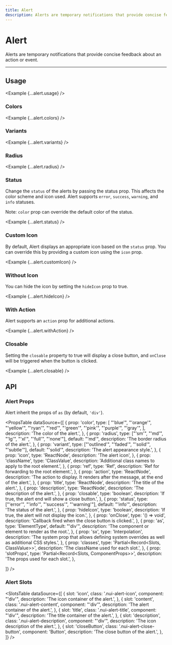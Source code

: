 ```yaml
---
title: Alert
description: Alerts are temporary notifications that provide concise feedback about an action or event.
---
```



# Alert

Alerts are temporary notifications that provide concise feedback about an action or event.

<ComponentLinks component='alert' ariaCompatible />

---

## Usage

<Example {...alert.usage} />

### Colors

<Example {...alert.colors} />

### Variants

<Example {...alert.variants} />

### Radius

<Example {...alert.radius} />

### Status

Change the `status` of the alerts by passing the status prop. This affects the color scheme and icon used. Alert supports `error`, `success`, `warning`, and `info` statuses.

Note: `color` prop can override the default color of the status.

<Example {...alert.status} />

### Custom Icon

By default, Alert displays an appropriate icon based on the `status` prop. You can override this by providing a custom icon using the `icon` prop.

<Example {...alert.customIcon} />

### Without Icon

You can hide the icon by setting the `hideIcon` prop to true.

<Example {...alert.hideIcon} />

### With Action

Alert supports an `action` prop for additional actions.

<Example {...alert.withAction} />

### Closable

Setting the `closable` property to true will display a close button, and `onClose` will be triggered when the button is clicked.

<Example {...alert.closable} />

## API

### Alert Props

Alert inherit the props of `as` (by default, `'div'`).

<PropsTable
  dataSource={[
    {
      prop: 'color',
      type: [
        "'blue'",
        "'orange'",
        "'yellow'",
        "'ryan'",
        "'red'",
        "'green'",
        "'pink'",
        "'purple'",
        "'gray'",
      ],
      description: 'The color of the alert.',
    },
    {
      prop: 'radius',
      type: ["'sm'", "'md'", "'lg'", "'xl'", "'full'", "'none'"],
      default: "'md'",
      description: 'The border radius of the alert.',
    },
    {
      prop: 'variant',
      type: ["'outlined'", "'faded'", "'solid'", "'subtle'"],
      default: "'solid'",
      description: 'The alert appearance style.',
    },
    {
      prop: 'icon',
      type: 'ReactNode',
      description: 'The alert icon',
    },
    {
      prop: 'className',
      type: 'ClassValue',
      description: 'Additional class names to apply to the root element.',
    },
    {
      prop: 'ref',
      type: 'Ref',
      description: 'Ref for forwarding to the root element.',
    },
    {
      prop: 'action',
      type: 'ReactNode',
      description: 'The action to display. It renders after the message, at the end of the alert.',
    },
    {
      prop: 'title',
      type: 'ReactNode',
      description: 'The title of the alert.',
    },
    {
      prop: 'description',
      type: 'ReactNode',
      description: 'The description of the alert.',
    },
    {
      prop: 'closable',
      type: 'boolean',
      description: 'If true, the alert end will show a close button.',
    },
    {
      prop: 'status',
      type: ["'error'", "'info'", "'success'", "'warning'"],
      default: "'info'",
      description: 'The status of the alert.',
    },
    {
      prop: 'hideIcon',
      type: 'boolean',
      description: 'If true, the alert will not display the icon.',
    },
    {
      prop: 'onClose',
      type: '() => void',
      description: 'Callback fired when the close button is clicked.',
    },
    {
      prop: 'as',
      type: 'ElementType',
      default: "'div'",
      description:
        'The component or element to render as the root.',
    },
    {
      prop: 'sx',
      type: 'Interpolation',
      description: 'The system prop that allows defining system overrides as well as additional CSS styles.',
    },
    {
      prop: 'classes',
      type: 'Partial<Record<Slots, ClassValue>>',
      description: 'The className used for each slot.',
    },
    {
      prop: 'slotProps',
      type: 'Partial<Record<Slots, ComponentProps>>',
      description: 'The props used for each slot.',
    },

]}
/>

### Alert Slots

<SlotsTable
  dataSource={[
    {
      slot: 'icon',
      class: '.nui-alert-icon',
      component: "'div'",
      description: 'The icon container of the alert.',
    },
    {
      slot: 'content',
      class: '.nui-alert-content',
      component: "'div'",
      description: 'The alert container of the alert.',
    },
    {
      slot: 'title',
      class: '.nui-alert-title',
      component: "'div'",
      description: 'The title container of the alert.',
    },
    {
      slot: 'description',
      class: '.nui-alert-description',
      component: "'div'",
      description: 'The icon description of the alert.',
    },
    {
      slot: 'closeButton',
      class: '.nui-alert-close-button',
      component: 'Button',
      description: 'The close button of the alert.',
    },
  ]}
/>
